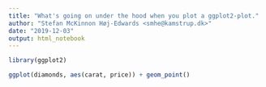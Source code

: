 ```yaml
---
title: "What's going on under the hood when you plot a ggplot2-plot."
author: "Stefan McKinnon Høj-Edwards <smhe@kamstrup.dk>"
date: "2019-12-03"
output: html_notebook
---
```


```r
library(ggplot2)

ggplot(diamonds, aes(carat, price)) + geom_point()
```